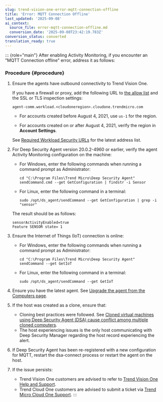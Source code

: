 ```yaml
---
slug: trend-vision-one-error-mqtt-connection-offline
title: 'Error: MQTT Connection Offline'
last_updated: '2025-09-08'
ai_context:
  source_file: error-mqtt-connection-offline.md
  conversion_date: '2025-09-08T23:42:19.783Z'
conversion_status: converted
translation_ready: true
---
```


::: {role="main"}
After enabling Activity Monitoring, if you encounter an "MQTT Connection offline" error, address it as follows:

### Procedure {#procedure}

1.  Ensure the agents have outbound connectivity to Trend Vision One.

    If you have a firewall or proxy, add the following URL to [the allow list](https://docs.trendmicro.com/en-us/documentation/article/trend-micro-cloud-one-workload-security-web-reputation) and the SSL or TLS inspection settings:

    `agent-comm.workload.<cloudoneregion>.cloudone.trendmicro.com`

    - For accounts created before August 4, 2021, use `us-1` for the region.

    - For accounts created on or after August 4, 2021, verify the region in **Account Settings**.

    See [Required Workload Security URLs](https://docs.trendmicro.com/en-us/documentation/article/trend-micro-cloud-one-workload-security-communication-ports-urls-ip) for the latest address list.

2.  For Deep Security Agent version 20.0.2-4960 or earlier, verify the agent Activity Monitoring configuration on the machine:

    - For Windows, enter the following commands when running a command prompt as Administrator:

      ``` codeblock
      cd "C:\Program Files\Trend Micro\Deep Security Agent"
      sendCommand.cmd --get GetConfiguration | findstr -i Sensor
      ```

    - For Linux, enter the following command in a terminal:

      ``` codeblock
      sudo /opt/ds_agent/sendCommand --get GetConfiguration | grep -i "sensor"
      ```

    The result should be as follows:

    ``` codeblock
    sensorActivityEnabled=true
    Feature SENSOR state= 1
    ```

3.  Ensure the Internet of Things (IoT) connection is online:

    - For Windows, enter the following commands when running a command prompt as Administrator:

      ``` codeblock
      cd "C:\Program Files\Trend Micro\Deep Security Agent"
      sendCommand --get GetIoT
      ```

    - For Linux, enter the following command in a terminal:

      ``` codeblock
      sudo /opt/ds_agent/sendCommand --get GetIoT
      ```

4.  Ensure you have the latest agent. See [Upgrade the agent from the Computers page](https://docs.trendmicro.com/en-us/documentation/article/trend-micro-cloud-one-workload-security-agent-upgrade).

5.  If the host was created as a clone, ensure that:

    - Cloning best practices were followed. See [Cloned virtual machines using Deep Security Agent (DSA) cause conflict among multiple cloned computers](https://success.trendmicro.com/en-US/solution/KA-0015884).
    - The host experiencing issues is the only host communicating with Deep Security Manager regarding the host record experiencing the alert.

6.  If Deep Security Agent has been re-registered with a new configuration for MQTT, restart the dsa-connect process or restart the agent on the host.

7.  If the issue persists:

    - Trend Vision One customers are advised to refer to [Trend Vision One Help and Support](https://success.trendmicro.com/en-US/solution/KA-0015172).
    - Trend Cloud One customers are advised to submit a ticket via [Trend Micro Cloud One Support](https://cloudone.trendmicro.com/support).
:::
